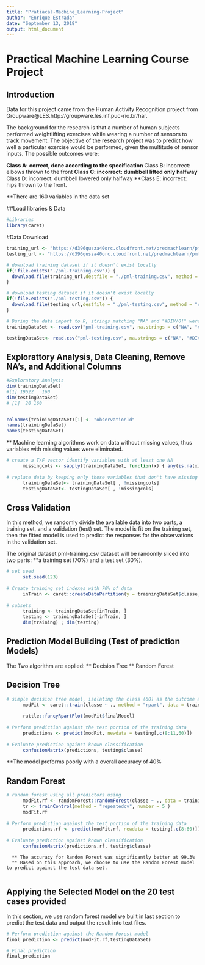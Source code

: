 ---
title: "Pratiacal-Machine_Learning-Project"
author: "Enrique Estrada"
date: "September 13, 2018"
output: html_document
---

# Practical Machine Learning Course Project

## Introduction
Data for this project came from the Human Activity Recognition project from Groupware@LES.http://groupware.les.inf.puc-rio.br/har. 

The background for the research is that a number of human subjects performed weightlifting exercises while wearing a number of sensors to track movement. The objective of the research project was to predict how well a particular exercise would be performed, given the multitude of sensor inputs. The possible outcomes were:
  
**Class A: correct, done according to the specification
**Class B: incorrect: elbows thrown to the front
**Class C: incorrect: dumbbell lifted only halfway
**Class D: incorrect: dumbbell lowered only halfway
**Class E: incorrect: hips thrown to the front.

**There are 160 variables in the data set

##Load libraries & Data
```{r setup, include=FALSE}
#Libraries
library(caret)
```

#Data Download

```{r message=FALSE, warning=FALSE}

training_url <- "https://d396qusza40orc.cloudfront.net/predmachlearn/pml-training.csv"
testing_url <- "https://d396qusza40orc.cloudfront.net/predmachlearn/pml-testing.csv"
```
```{r}
# download training dataset if it doesn't exist locally 
if(!file.exists("./pml-training.csv")) {
  download.file(training_url,destfile = "./pml-training.csv", method = "curl")
}

# download testing dataset if it doesn't exist locally 
if(!file.exists("./pml-testing.csv")) {
  download.file(testing_url,destfile = "./pml-testing.csv", method = "curl")
}

# During the data import to R, strings matching "NA" and "#DIV/0!" were coerced to NA values in R.
trainingDataSet <- read.csv("pml-training.csv", na.strings = c("NA", "#DIV/0!", ""))

testingDataSet<- read.csv("pml-testing.csv", na.strings = c("NA", "#DIV/0!", ""))
```

## Explorattory Analysis, Data Cleaning, Remove NA's, and Additional Columns

```{r}
#Exploratory Analysis
dim(trainingDataSet)
#[1] 19622   160
dim(testingDataSet)
# [1]  20 160


colnames(trainingDataSet)[1] <- "observationId"
names(trainingDataSet)
names(testingDataSet)
```      

** Machine learning algorithms work on data without missing values, thus variables with missing values were eliminated.
```{r}      
# create a T/F vector identify variables with at least one NA
      missingcols <- sapply(trainingDataSet, function(x) { any(is.na(x)) })
      
# replace data by keeping only those variables that don't have missing data
      trainingDataSet<- trainingDataSet[ , !missingcols]
      testingDataSet<- testingDataSet[ , !missingcols]
```      
## Cross Validation
In this method, we randomly divide the available data into two parts, a training set, and a validation (test) set. The model is fit on the training set, then the fitted model is used to predict the responses for the observations in the validation set.
      
The original dataset pml-training.csv dataset will be randomly sliced into two parts: 
**a training set (70%) and a test set (30%).
```{r}       
# set seed
      set.seed(123)
      
# Create training set indexes with 70% of data  
      inTrain <- caret::createDataPartition(y = trainingDataSet$classe, p = 0.7, list = FALSE)
      
# subsets
      training <- trainingDataSet[inTrain, ]
      testing <- trainingDataSet[-inTrain, ]
      dim(training) ; dim(testing)
```      

## Prediction Model Building (Test of prediction Models)
The Two algorithm are applied:
** Decision Tree 
** Random Forest 
      
## Decision Tree
```{r}       
# simple decision tree model, isolating the class (60) as the outcome and  variables 8 - 11 as predictors.  
      modFit <- caret::train(classe ~ ., method = "rpart", data = training[,c(8:11,60)])
      
      rattle::fancyRpartPlot(modFit$finalModel)
      
# Perform prediction against the test portion of the training data  
      predictions <- predict(modFit, newdata = testing[,c(8:11,60)])
      
# Evaluate prediction against known classification
      confusionMatrix(predictions, testing$classe)
```      
**The model preforms poorly with a overall accuracy of 40%
      
## Random Forest
```{r}       
# random forest using all predictors using 
      modFit.rf <- randomForest::randomForest(classe ~ ., data = training[,c(8:60)])
      tr <- trainControl(method = "repeatedcv", number = 5 )
      modFit.rf
      
# Perform prediction against the test portion of the training data
      predictions.rf <- predict(modFit.rf, newdata = testing[,c(8:60)])
      
# Evaluate prediction against known classification
      confusionMatrix(predictions.rf, testing$classe)
```      
      ** The accuracy for Random Forest was significantly better at 99.3%
      ** Based on this approach, we choose to use the Random Forest model to predict against the test data set.
      
## Applying the Selected Model on the 20 test cases provided
In this section, we use random forest model we built in last section to predict the test data and output the result into text files. 
```{r}       
# Perform prediction against the Random Forest model
final_prediction <- predict(modFit.rf,testingDataSet)

# Final prediction
final_prediction
```
